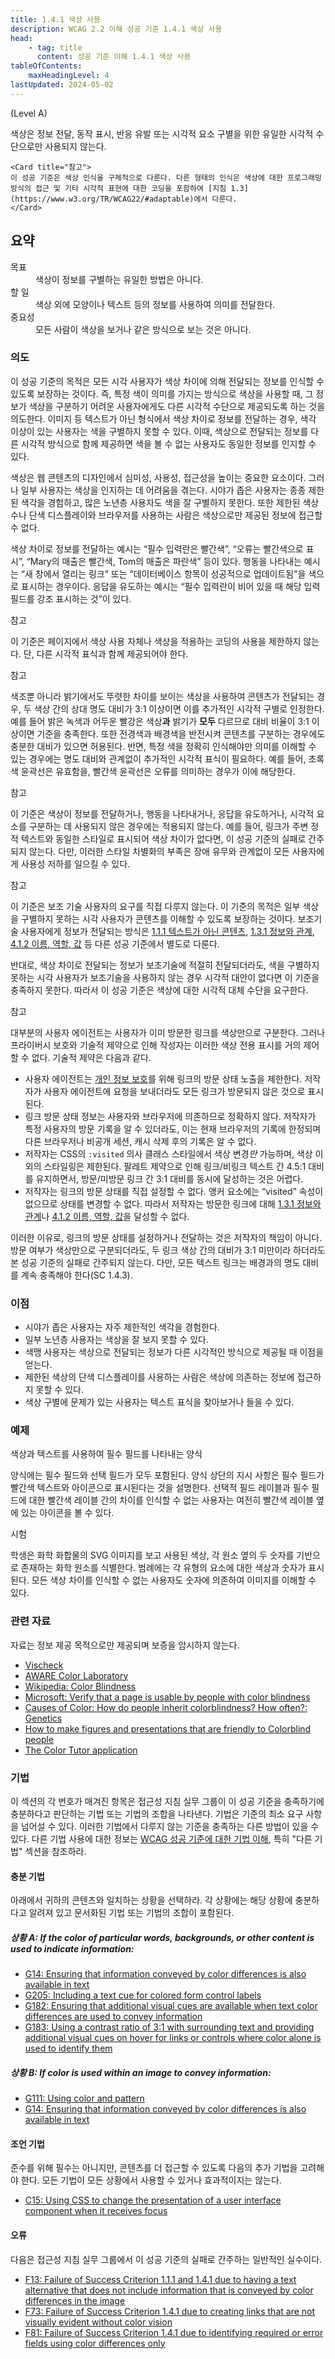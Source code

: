 ```yaml
---
title: 1.4.1 색상 사용
description: WCAG 2.2 이해 성공 기준 1.4.1 색상 사용
head:
    - tag: title
      content: 성공 기준 이해 1.4.1 색상 사용
tableOfContents:
    maxHeadingLevel: 4
lastUpdated: 2024-05-02
---
```



(Level A)

<Card title="성공 기준(SC)">
색상은 정보 전달, 동작 표시, 반응 유발 또는 시각적 요소 구별을 위한 유일한 시각적 수단으로만 사용되지 않는다.

    <Card title="참고">
    이 성공 기준은 색상 인식을 구체적으로 다룬다. 다른 형태의 인식은 색상에 대한 프로그래밍 방식의 접근 및 기타 시각적 표현에 대한 코딩을 포함하여 [지침 1.3](https://www.w3.org/TR/WCAG22/#adaptable)에서 다룬다.
    </Card>
</Card>

## 요약

<dl>
<dt>목표</dt>
<dd>색상이 정보를 구별하는 유일한 방법은 아니다.</dd>
<dt>할 일</dt>
<dd>색상 외에 모양이나 텍스트 등의 정보를 사용하여 의미를 전달한다.</dd>
<dt>중요성</dt>
<dd>모든 사람이 색상을 보거나 같은 방식으로 보는 것은 아니다.</dd>
</dl>

### 의도

이 성공 기준의 목적은 모든 시각 사용자가 색상 차이에 의해 전달되는 정보를 인식할 수 있도록 보장하는 것이다.
즉, 특정 색이 의미를 가지는 방식으로 색상을 사용할 때, 그 정보가 색상을 구분하기 어려운 사용자에게도 다른 시각적 수단으로 제공되도록 하는 것을 의도한다.
이미지 등 텍스트가 아닌 형식에서 색상 차이로 정보를 전달하는 경우, 색각 이상이 있는 사용자는 색을 구별하지 못할 수 있다. 이때, 색상으로 전달되는 정보를 다른 시각적 방식으로 함께 제공하면 색을 볼 수 없는 사용자도 동일한 정보를 인지할 수 있다.

색상은 웹 콘텐츠의 디자인에서 심미성, 사용성, 접근성을 높이는 중요한 요소이다. 그러나 일부 사용자는 색상을 인지하는 데 어려움을 겪는다. 시야가 좁은 사용자는 종종 제한된 색각을 경험하고, 많은 노년층 사용자도 색을 잘 구별하지 못한다. 또한 제한된 색상 수나 단색 디스플레이와 브라우저를 사용하는 사람은 색상으로만 제공된 정보에 접근할 수 없다.

색상 차이로 정보를 전달하는 예시는 “필수 입력란은 빨간색”, “오류는 빨간색으로 표시”, “Mary의 매출은 빨간색, Tom의 매출은 파란색” 등이 있다. 행동을 나타내는 예시는 “새 창에서 열리는 링크” 또는 “데이터베이스 항목이 성공적으로 업데이트됨”을 색으로 표시하는 경우이다. 응답을 유도하는 예시는 “필수 입력란이 비어 있을 때 해당 입력 필드를 강조 표시하는 것”이 있다.

참고

이 기준은 페이지에서 색상 사용 자체나 색상을 적용하는 코딩의 사용을 제한하지 않는다. 단, 다른 시각적 표식과 함께 제공되어야 한다.

참고

색조뿐 아니라 밝기에서도 뚜렷한 차이를 보이는 색상을 사용하여 콘텐츠가 전달되는 경우, 두 색상 간의 상대 명도 대비가 3:1 이상이면 이를 추가적인 시각적 구별로 인정한다. 예를 들어 밝은 녹색과 어두운 빨강은 색상**과** 밝기가 **모두** 다르므로 대비 비율이 3:1 이상이면 기준을 충족한다.
또한 전경색과 배경색을 반전시켜 콘텐츠를 구분하는 경우에도 충분한 대비가 있으면 허용된다.
반면, 특정 색을 정확히 인식해야만 의미를 이해할 수 있는 경우에는 명도 대비와 관계없이 추가적인 시각적 표식이 필요하다. 예를 들어, 초록색 윤곽선은 유효함을, 빨간색 윤곽선은 오류를 의미하는 경우가 이에 해당한다.

참고

이 기준은 색상이 정보를 전달하거나, 행동을 나타내거나, 응답을 유도하거나, 시각적 요소를 구분하는 데 사용되지 않은 경우에는 적용되지 않는다. 예를 들어, 링크가 주변 정적 텍스트와 동일한 스타일로 표시되어 색상 차이가 없다면, 이 성공 기준의 실패로 간주되지 않는다. 다만, 이러한 스타일 차별화의 부족은 장애 유무와 관계없이 모든 사용자에게 사용성 저하를 일으킬 수 있다.


참고

이 기준은 보조 기술 사용자의 요구를 직접 다루지 않는다. 이 기준의 목적은 일부 색상을 구별하지 못하는 시각 사용자가 콘텐츠를 이해할 수 있도록 보장하는 것이다. 보조기술 사용자에게 정보가 전달되는 방식은 [1.1.1 텍스트가 아닌 콘텐츠](non-text-content), [1.3.1 정보와 관계](info-and-relationships), [4.1.2 이름, 역할, 값](name-role-value) 등 다른 성공 기준에서 별도로 다룬다.

반대로, 색상 차이로 전달되는 정보가 보조기술에 적절히 전달되더라도, 색을 구별하지 못하는 시각 사용자가 보조기술을 사용하지 않는 경우 시각적 대안이 없다면 이 기준을 충족하지 못한다. 따라서 이 성공 기준은 색상에 대한 시각적 대체 수단을 요구한다.

참고

대부분의 사용자 에이전트는 사용자가 이미 방문한 링크를 색상만으로 구분한다. 그러나 프라이버시 보호와 기술적 제약으로 인해 작성자는 이러한 색상 전용 표시를 거의 제어할 수 없다. 기술적 제약은 다음과 같다.

* 사용자 에이전트는 [개인 정보 보호](https://developer.mozilla.org/en-US/docs/Web/CSS/Privacy_and_the_:visited_selector)를 위해 링크의 방문 상태 노출을 제한한다. 저작자가 사용자 에이전트에 요청을 보내더라도 모든 링크가 방문되지 않은 것으로 표시된다.
* 링크 방문 상태 정보는 사용자와 브라우저에 의존하므로 정확하지 않다. 저작자가 특정 사용자의 방문 기록을 알 수 있더라도, 이는 현재 브라우저의 기록에 한정되며 다른 브라우저나 비공개 세션, 캐시 삭제 후의 기록은 알 수 없다.
* 저작자는 CSS의 `:visited` 의사 클래스 스타일에서 색상 변경*만* 가능하며, 색상 이외의 스타일링은 제한된다.
팔레트 제약으로 인해 링크/비링크 텍스트 간 4.5:1 대비를 유지하면서, 방문/미방문 링크 간 3:1 대비를 동시에 달성하는 것은 어렵다.
* 저작자는 링크의 방문 상태를 직접 설정할 수 없다. 앵커 요소에는 “visited” 속성이 없으므로 상태를 변경할 수 없다.
따라서 저작자는 방문한 링크에 대해 [1.3.1 정보와 관계](info-and-relationships)나 [4.1.2 이름, 역할, 값](name-role-value)을 달성할 수 없다.

이러한 이유로, 링크의 방문 상태를 설정하거나 전달하는 것은 저작자의 책임이 아니다. 방문 여부가 색상만으로 구분되더라도, 두 링크 색상 간의 대비가 3:1 미만이라 하더라도 본 성공 기준의 실패로 간주되지 않는다. 다만, 모든 텍스트 링크는 배경과의 명도 대비를 계속 충족해야 한다(SC 1.4.3).

### 이점

* 시야가 좁은 사용자는 자주 제한적인 색각을 경험한다.
* 일부 노년층 사용자는 색상을 잘 보지 못할 수 있다.
* 색맹 사용자는 색상으로 전달되는 정보가 다른 시각적인 방식으로 제공될 때 이점을 얻는다.
* 제한된 색상의 단색 디스플레이를 사용하는 사람은 색상에 의존하는 정보에 접근하지 못할 수 있다.
* 색상 구별에 문제가 있는 사용자는 텍스트 표식을 찾아보거나 들을 수 있다.


### 예제

색상과 텍스트를 사용하여 필수 필드를 나타내는 양식

양식에는 필수 필드와 선택 필드가 모두 포함된다. 양식 상단의 지시 사항은 필수 필드가 빨간색 텍스트와 아이콘으로 표시된다는 것을 설명한다. 선택적 필드 레이블과 필수 필드에 대한 빨간색 레이블 간의 차이를 인식할 수 없는 사용자는 여전히 빨간색 레이블 옆에 있는 아이콘을 볼 수 있다.

시험

학생은 화학 화합물의 SVG 이미지를 보고 사용된 색상, 각 원소 옆의 두 숫자를 기반으로 존재하는 화학 원소를 식별한다. 범례에는 각 유형의 요소에 대한 색상과 숫자가 표시된다. 모든 색상 차이를 인식할 수 없는 사용자도 숫자에 의존하여 이미지를 이해할 수 있다.

### 관련 자료

자료는 정보 제공 목적으로만 제공되며 보증을 암시하지 않는다.

*   [Vischeck](https://www.vischeck.com/)
*   [AWARE Color Laboratory](http://colorlab.wickline.org/colorblind/colorlab/)
*   [Wikipedia: Color Blindness](https://en.wikipedia.org/wiki/Color_blindness)
*   [Microsoft: Verify that a page is usable by people with color blindness](https://docs.microsoft.com/en-us/microsoft-edge/devtools-guide-chromium/accessibility/test-color-blindness)
*   [Causes of Color: How do people inherit colorblindness? How often?: Genetics](http://www.webexhibits.org/causesofcolor/2C.html)
*   [How to make figures and presentations that are friendly to Colorblind people](https://jfly.uni-koeln.de/color/)
*   [The Color Tutor application](https://colortutorial.design/tutor.html)

### 기법

이 섹션의 각 번호가 매겨진 항목은 접근성 지침 실무 그룹이 이 성공 기준을 충족하기에 충분하다고 판단하는 기법 또는 기법의 조합을 나타낸다. 기법은 기준의 최소 요구 사항을 넘어설 수 있다. 이러한 기법에서 다루지 않는 기준을 충족하는 다른 방법이 있을 수 있다. 다른 기법 사용에 대한 정보는 [WCAG 성공 기준에 대한 기법 이해](../understanding-techniques), 특히 "다른 기법" 섹션을 참조하라.


#### 충분 기법

아래에서 귀하의 콘텐츠와 일치하는 상황을 선택하라. 각 상황에는 해당 상황에 충분하다고 알려져 있고 문서화된 기법 또는 기법의 조합이 포함된다.

##### 상황 A: If the color of particular words, backgrounds, or other content is used to indicate information:

*   [G14: Ensuring that information conveyed by color differences is also available in text](https://www.w3.org/WAI/WCAG22/Techniques/general/G14)
*   [G205: Including a text cue for colored form control labels](https://www.w3.org/WAI/WCAG22/Techniques/general/G205)
*   [G182: Ensuring that additional visual cues are available when text color differences are used to convey information](https://www.w3.org/WAI/WCAG22/Techniques/general/G182)
*   [G183: Using a contrast ratio of 3:1 with surrounding text and providing additional visual cues on hover for links or controls where color alone is used to identify them](https://www.w3.org/WAI/WCAG22/Techniques/general/G183)

##### 상황 B: If color is used within an image to convey information:

*   [G111: Using color and pattern](https://www.w3.org/WAI/WCAG22/Techniques/general/G111)
*   [G14: Ensuring that information conveyed by color differences is also available in text](https://www.w3.org/WAI/WCAG22/Techniques/general/G14)

#### 조언 기법

준수를 위해 필수는 아니지만, 콘텐츠를 더 접근할 수 있도록 다음의 추가 기법을 고려해야 한다. 모든 기법이 모든 상황에서 사용할 수 있거나 효과적이지는 않는다.

*   [C15: Using CSS to change the presentation of a user interface component when it receives focus](https://www.w3.org/WAI/WCAG22/Techniques/css/C15)

#### 오류

다음은 접근성 지침 실무 그룹에서 이 성공 기준의 실패로 간주하는 일반적인 실수이다.

*   [F13: Failure of Success Criterion 1.1.1 and 1.4.1 due to having a text alternative that does not include information that is conveyed by color differences in the image](https://www.w3.org/WAI/WCAG22/Techniques/failures/F13)
*   [F73: Failure of Success Criterion 1.4.1 due to creating links that are not visually evident without color vision](https://www.w3.org/WAI/WCAG22/Techniques/failures/F73)
*   [F81: Failure of Success Criterion 1.4.1 due to identifying required or error fields using color differences only](https://www.w3.org/WAI/WCAG22/Techniques/failures/F81)

